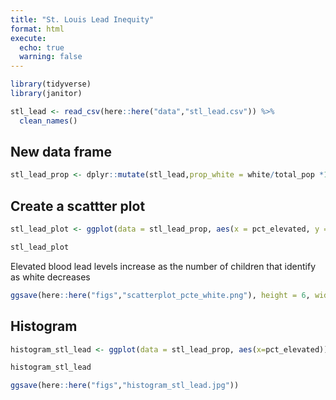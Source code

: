 ```yaml
---
title: "St. Louis Lead Inequity"
format: html 
execute: 
  echo: true
  warning: false
---
```


```r
library(tidyverse)
library(janitor)
```

```r
stl_lead <- read_csv(here::here("data","stl_lead.csv")) %>% 
  clean_names()
```

## New data frame

```r
stl_lead_prop <- dplyr::mutate(stl_lead,prop_white = white/total_pop *100)
```

## Create a scattter plot

```r
stl_lead_plot <- ggplot(data = stl_lead_prop, aes(x = pct_elevated, y = prop_white)) + geom_point(aes(size = prop_white, color = prop_white), alpha = .6) + labs(title = "Children elevated blood lead levels vs White Identifying", x = "Elevated Blood Lead levels (%)", y = "White Identifying (%)")

stl_lead_plot

```

Elevated blood lead levels increase as the number of children that identify as white decreases

```r
ggsave(here::here("figs","scatterplot_pcte_white.png"), height = 6, width = 5)
```

## Histogram

```r
histogram_stl_lead <- ggplot(data = stl_lead_prop, aes(x=pct_elevated)) + geom_histogram(fill = 'yellow',color = 'purple')

histogram_stl_lead

ggsave(here::here("figs","histogram_stl_lead.jpg"))
```
